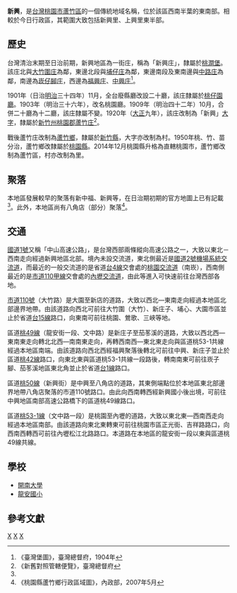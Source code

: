 {{noteTA
|1 = zh-cn:庄; zh-hk:庄; zh-tw:庄;
}}
'''新興'''，是[[台灣|台灣]][[桃園市|桃園市]][[蘆竹區|蘆竹區]]的一個傳統地域名稱，位於該區西南半葉的東南部。相較於今日行政區，其範圍大致包括新興里、上興里東半部。

==歷史==
台灣清治末期至日治前期，新興地區為一街庄，稱為「新興庄」，隸屬於[[桃澗堡|桃澗堡]]。該庄北與[[大竹圍庄|大竹圍庄]]為鄰，東邊北段與[[埔子_(桃園市)|埔仔庄]]為鄰，東邊南段及東南邊與[[中路庄|中路庄]]為鄰，南邊為[[崁仔腳庄|崁仔腳庄]]，西邊為[[福興_(桃園市)|福興庄]]、[[中興_(桃園市)|中興庄]]<ref name="臺灣堡圖">《臺灣堡圖》，臺灣總督府，1904年</ref>。

1901年（日治[[明治|明治]]三十四年）11月，全台廢縣廳改設二十廳，該庄隸屬於[[桃仔園廳|桃仔園廳]]。1903年（明治三十六年），改名桃園廳。1909年（明治四十二年）10月，合併二十廳為十二廳，該庄隸屬不變。1920年（[[大正|大正]]九年），該庄改制為「新興」[[大字|大字]]，隸屬於[[新竹州|新竹州]][[桃園郡|桃園郡]][[蘆竹庄|蘆竹庄]]<ref>《新舊對照管轄便覽》，臺灣總督府</ref>。

戰後蘆竹庄改制為[[蘆竹鄉|蘆竹鄉]]，隸屬於[[新竹縣|新竹縣]]，大字亦改制為村。1950年桃、竹、苗分治，蘆竹鄉改隸屬於[[桃園縣|桃園縣]]。2014年12月桃園縣升格為直轄桃園市，蘆竹鄉改制為蘆竹區，村亦改制為里。

==聚落==
本地區發展較早的聚落有新中福、新興等，在日治期初期的官方地圖上已有記載<ref name="臺灣堡圖"/>。此外，本地區尚有八角店（部分）聚落<ref>《桃園縣蘆竹鄉行政區域圖》，內政部，2007年5月</ref>。

==交通==
[[中山高速公路|國道1號]]又稱「中山高速公路」，是台灣西部兩條縱向高速公路之一，大致以東北－西南走向經過新興地區北部。境內未設交流道，東北側最近是[[國道二號_(中華民國)|國道2號]][[機場系統交流道|機場系統交流道]]，而最近的一般交流道的是省道[[台4線|台4線]]交會處的[[桃園交流道|桃園交流道]]（南崁），西南側最近的是[[市道110甲線|市道110甲線]]交會處的[[內壢交流道|內壢交流道]]，由此等進入可快速前往台灣西部各地。

[[市道110號|市道110號]]（大竹路）是大園至新店的道路，大致以西北—東南走向經過本地區北部邊界地帶。由該道路向西北可前往大竹圍（大竹）、新庄子、埔心、大園市區並止於省道[[台15線|台15線]]路口，向東南可前往桃園、鶯歌、三峽等地。

區道[[桃49線|桃49線]]（龍安街一段、文中路）是新庄子至茄苳溪的道路，大致以西北西—東南東走向轉北北西—南南東走向，再轉西南西—東北東走向與區道桃53-1共線經過本地區南端。由該道路向西北西經福興聚落後轉北可前往中興、新庄子並止於區道[[桃42線|桃42線]]路口，向東北東與區道桃53-1共線一段路後，轉南南東可前往崁子腳、茄苳溪地區東北角並止於省道[[台1線|台1線]]路口。

區道[[桃50線|桃50線]]（新興街）是中興至八角店的道路，其東側端點位於本地區東北部邊界地帶八角店聚落的市道110號路口。由此向西南轉西經新興國小後出境，可前往中興地區南部高速公路橋下的區道桃49線路口。

區道[[桃53-1線|桃53-1線]]（文中路一段）是桃園至內壢的道路，大致以東北東—西南西走向經過本地區南部。由該道路向東北東轉東可前往桃園市區正光街、吉祥路路口，向西南西轉西可前往內壢松江北路路口。本道路在本地區的龍安街一段以東與區道桃49線共線。

==學校==
*[[開南大學|開南大學]]
*[[桃園市蘆竹區龍安國民小學|龍安國小]]

==參考文獻==
{{reflist}}

{{桃園郡}}

[[Category:蘆竹區地名|X]]
[[Category:蘆竹庄大字|X]] 
[[Category:桃澗堡|X]]